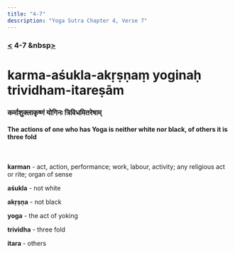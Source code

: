 ```yaml
---
title: "4-7"
description: "Yoga Sutra Chapter 4, Verse 7"
---
```


### [<](/Chapter-4/4-6) 4-7 &nbsp[>](/Chapter-4/4-8/)

# karma-aśukla-akṛṣṇaṃ yoginaḥ trividham-itareṣām

### कर्माशुक्लाकृष्णं योगिनः त्रिविधमितरेषाम्

#### The actions of one who has Yoga is neither white nor black, of others it is three fold

<br />

**karman** - act, action, performance; work, labour, activity; any religious act or rite; organ of sense

**aśukla** - not white

**akṛṣṇa** - not black

**yoga** - the act of yoking

**trividha** - three fold

**itara** - others
